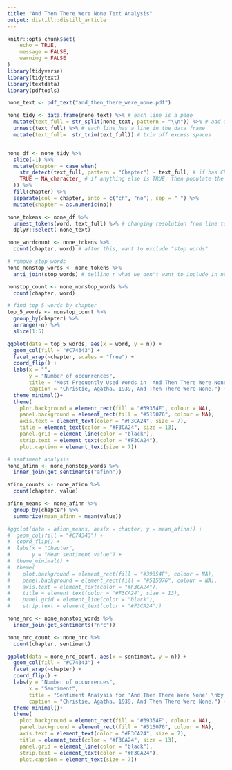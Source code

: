 ```yaml
---
title: "And Then There Were None Text Analysis"
output: distill::distill_article
---
```


```r
knitr::opts_chunk$set(
	echo = TRUE,
	message = FALSE,
	warning = FALSE
)
library(tidyverse)
library(tidytext)
library(textdata)
library(pdftools)
```

```r
none_text <- pdf_text("and_then_there_were_none.pdf")
```

```r
none_tidy <- data.frame(none_text) %>% # each line is a page
  mutate(text_full = str_split(none_text, pattern = "\\n")) %>% # add an additional \ # each line is an element in a page element
  unnest(text_full) %>% # each line has a line in the data frame
  mutate(text_full=  str_trim(text_full)) # trim off excess spaces


none_df <- none_tidy %>% 
  slice(-1) %>% 
  mutate(chapter = case_when(
    str_detect(text_full, pattern = "Chapter") ~ text_full, # if has Chapter, then repeat the value in column text_full
    TRUE ~ NA_character_ # if anything else is TRUE, then populate the new column with NA
  )) %>% 
  fill(chapter) %>% 
  separate(col = chapter, into = c("ch", "no"), sep = " ") %>% 
  mutate(chapter = as.numeric(no))

none_tokens <- none_df %>% 
  unnest_tokens(word, text_full) %>% # changing resolution from line to words
  dplyr::select(-none_text)

none_wordcount <- none_tokens %>% 
  count(chapter, word) # after this, want to exclude "stop words"
```

```r
# remove stop words
none_nonstop_words <- none_tokens %>% 
  anti_join(stop_words) # telling r what we don't want to include in none_tokens

nonstop_count <- none_nonstop_words %>% 
  count(chapter, word)

# find top 5 words by chapter 
top_5_words <- nonstop_count %>% 
  group_by(chapter) %>% 
  arrange(-n) %>% 
  slice(1:5)

ggplot(data = top_5_words, aes(x = word, y = n)) +
  geom_col(fill = "#C74343") +
  facet_wrap(~chapter, scales = "free") +
  coord_flip() + 
  labs(x = "",
       y = "Number of occurrences",
       title = "Most Frequently Used Words in 'And Then There Were None' \nby Chapter",
       caption = "Christie, Agatha. 1939, And Then There Were None.") +
  theme_minimal()+
  theme(
    plot.background = element_rect(fill = "#39354F", colour = NA),
    panel.background = element_rect(fill = "#515076", colour = NA),
    axis.text = element_text(color = "#F3CA24", size = 7),
    title = element_text(color = "#F3CA24", size = 13),
    panel.grid = element_line(color = "black"),
    strip.text = element_text(color = "#F3CA24"),
    plot.caption = element_text(size = 7))

```

```r
# sentiment analysis
none_afinn <- none_nonstop_words %>% 
  inner_join(get_sentiments("afinn"))

afinn_counts <- none_afinn %>% 
  count(chapter, value)

afinn_means <- none_afinn %>% 
  group_by(chapter) %>% 
  summarize(mean_afinn = mean(value))

#ggplot(data = afinn_means, aes(x = chapter, y = mean_afinn)) +
#  geom_col(fill = "#C74343") +
#  coord_flip() +
#  labs(x = "Chapter",
#       y = "Mean sentiment value") +
#  theme_minimal() +
#  theme(
#    plot.background = element_rect(fill = "#39354F", colour = NA),
#    panel.background = element_rect(fill = "#515076", colour = NA),
#    axis.text = element_text(color = "#F3CA24"),
#    title = element_text(color = "#F3CA24", size = 13),
#    panel.grid = element_line(color = "black"),
#    strip.text = element_text(color = "#F3CA24"))
```

```r
none_nrc <- none_nonstop_words %>% 
  inner_join(get_sentiments("nrc"))

none_nrc_count <- none_nrc %>% 
  count(chapter, sentiment)

ggplot(data = none_nrc_count, aes(x = sentiment, y = n)) +
  geom_col(fill = "#C74343") +
  facet_wrap(~chapter) +
  coord_flip() + 
  labs(y = "Number of occurrences",
       x = "Sentiment",
       title = "Sentiment Analysis for 'And Then There Were None' \nby Chapter",
       caption = "Christie, Agatha. 1939, And Then There Were None.") +
  theme_minimal()+
  theme(
    plot.background = element_rect(fill = "#39354F", colour = NA),
    panel.background = element_rect(fill = "#515076", colour = NA),
    axis.text = element_text(color = "#F3CA24", size = 7),
    title = element_text(color = "#F3CA24", size = 13),
    panel.grid = element_line(color = "black"),
    strip.text = element_text(color = "#F3CA24"),
    plot.caption = element_text(size = 7))
```

